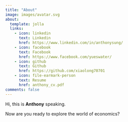 ```yaml
---
title: "About"
image: images/avatar.svg
about:
  template: jolla
  links:
    - icon: linkedin
      text: Linkedin
      href: https://www.linkedin.com/in/anthonysung/
    - icon: facebook
      text: Facebook
      href: https://www.facebook.com/yueswater/
    - icon: github
      text: Github
      href: https://github.com/xiaolong70701
    - icon: file-earmark-person
      text: Resume
      href: anthony_cv.pdf
comments: false
---
```


Hi, this is **Anthony** speaking.

Now are you ready to explore the world of economics?